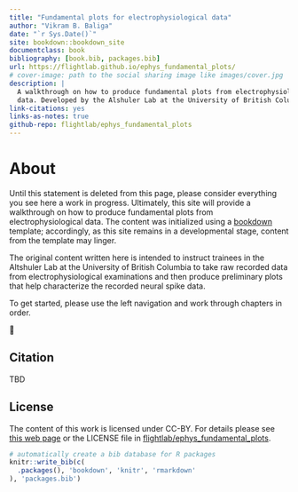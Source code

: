 --- 
title: "Fundamental plots for electrophysiological data"
author: "Vikram B. Baliga"
date: "`r Sys.Date()`"
site: bookdown::bookdown_site
documentclass: book
bibliography: [book.bib, packages.bib]
url: https://flightlab.github.io/ephys_fundamental_plots/
# cover-image: path to the social sharing image like images/cover.jpg
description: |
  A walkthrough on how to produce fundamental plots from electrophysiological 
  data. Developed by the Alshuler Lab at the University of British Columbia.
link-citations: yes
links-as-notes: true
github-repo: flightlab/ephys_fundamental_plots
---

# About

Until this statement is deleted from this page, please consider everything you
see here a work in progress. Ultimately, this site will provide a walkthrough on
how to produce fundamental plots from  electrophysiological data. The content
was initialized using a [bookdown](https://bookdown.org/) template; accordingly,
as this site remains in a developmental stage, content from the template may
linger.

The original content written here is intended to instruct trainees in the
Altshuler Lab at the University of British Columbia to take raw recorded data
from electrophysiological examinations and then produce preliminary plots that
help characterize the recorded neural spike data.

To get started, please use the left navigation and work through chapters in
order.

🐢


## Citation {-}
TBD


## License {-}

The content of this work is licensed under CC-BY. For details please see 
[this web page](https://creativecommons.org/licenses/by/4.0/) or the LICENSE 
file in [flightlab/ephys_fundamental_plots](https://github.com/flightlab/ephys_fundamental_plots).

```{r bibs, include=FALSE}
# automatically create a bib database for R packages
knitr::write_bib(c(
  .packages(), 'bookdown', 'knitr', 'rmarkdown'
), 'packages.bib')
```
